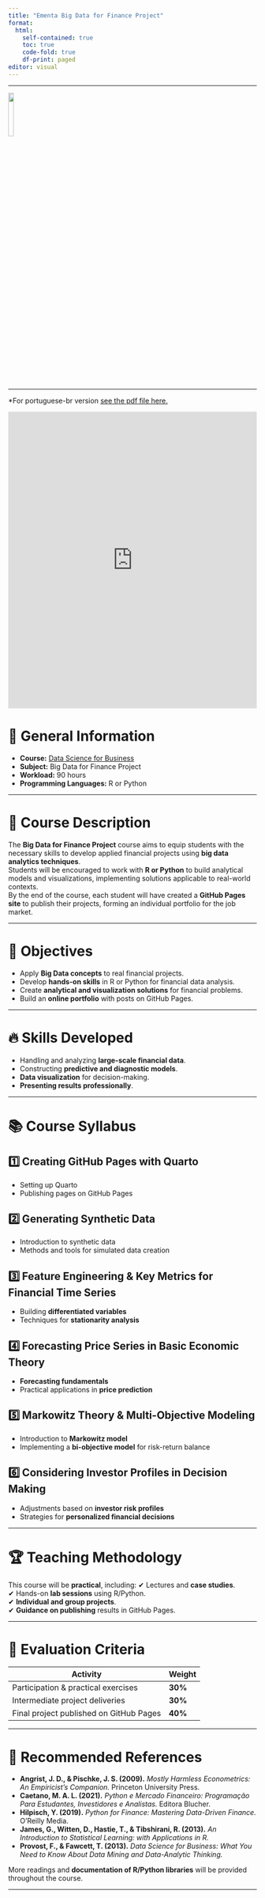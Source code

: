 ```yaml
---
title: "Ementa Big Data for Finance Project"
format:
  html:
    self-contained: true
    toc: true
    code-fold: true
    df-print: paged
editor: visual
---
```


---

<left> ![](https://raw.githubusercontent.com/profrhozon/site/main/logo_FAE.png){width="15%"} </left>

---


*For portuguese-br version [see the pdf file here.](https://github.com/profrhozon/site/blob/main/Ementa_FAE_Projetos_DS_FinMkt.pdf)

```{=html}

<embed src="https://github.com/profrhozon/site/blob/main/Ementa_FAE_Projetos_DS_FinMkt.pdf" type="application/pdf" width="100%" height="600px" />

```


# 📌 General Information

- **Course:** [Data Science for Business](https://fae.edu/cursos/182302806/ciencia-de-dados-para-negocios.htm)  
- **Subject:** Big Data for Finance Project  
- **Workload:** 90 hours  
- **Programming Languages:** R or Python  

---

# 🎯 Course Description

The **Big Data for Finance Project** course aims to equip students with the necessary skills to develop applied financial projects using **big data analytics techniques**.  
Students will be encouraged to work with **R or Python** to build analytical models and visualizations, implementing solutions applicable to real-world contexts.  
By the end of the course, each student will have created a **GitHub Pages site** to publish their projects, forming an individual portfolio for the job market.

---

# 🎯 Objectives

- Apply **Big Data concepts** to real financial projects.
- Develop **hands-on skills** in R or Python for financial data analysis.
- Create **analytical and visualization solutions** for financial problems.
- Build an **online portfolio** with posts on GitHub Pages.

---

# 🔥 Skills Developed

- Handling and analyzing **large-scale financial data**.
- Constructing **predictive and diagnostic models**.
- **Data visualization** for decision-making.
- **Presenting results professionally**.

---

# 📚 Course Syllabus

## **1️⃣ Creating GitHub Pages with Quarto**
- Setting up Quarto
- Publishing pages on GitHub Pages

## **2️⃣ Generating Synthetic Data**
- Introduction to synthetic data
- Methods and tools for simulated data creation

## **3️⃣ Feature Engineering & Key Metrics for Financial Time Series**
- Building **differentiated variables**
- Techniques for **stationarity analysis**

## **4️⃣ Forecasting Price Series in Basic Economic Theory**
- **Forecasting fundamentals**
- Practical applications in **price prediction**

## **5️⃣ Markowitz Theory & Multi-Objective Modeling**
- Introduction to **Markowitz model**
- Implementing a **bi-objective model** for risk-return balance

## **6️⃣ Considering Investor Profiles in Decision Making**
- Adjustments based on **investor risk profiles**
- Strategies for **personalized financial decisions**

---

# 🏆 Teaching Methodology

This course will be **practical**, including:
✔ Lectures and **case studies**.  
✔ Hands-on **lab sessions** using R/Python.  
✔ **Individual and group projects**.  
✔ **Guidance on publishing** results in GitHub Pages.

---

# 📝 Evaluation Criteria

| Activity                     | Weight |
|------------------------------|--------|
| Participation & practical exercises  | **30%** |
| Intermediate project deliveries  | **30%** |
| Final project published on GitHub Pages | **40%** |

---

# 📖 Recommended References

- **Angrist, J. D., & Pischke, J. S. (2009).** *Mostly Harmless Econometrics: An Empiricist's Companion.* Princeton University Press.  
- **Caetano, M. A. L. (2021).** *Python e Mercado Financeiro: Programação Para Estudantes, Investidores e Analistas.* Editora Blucher.  
- **Hilpisch, Y. (2019).** *Python for Finance: Mastering Data-Driven Finance.* O'Reilly Media.  
- **James, G., Witten, D., Hastie, T., & Tibshirani, R. (2013).** *An Introduction to Statistical Learning: with Applications in R.*  
- **Provost, F., & Fawcett, T. (2013).** *Data Science for Business: What You Need to Know About Data Mining and Data-Analytic Thinking.*  

More readings and **documentation of R/Python libraries** will be provided throughout the course.

---





